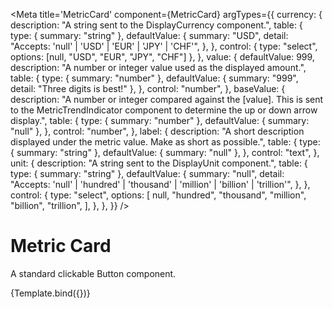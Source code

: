 
<Meta
  title='MetricCard'
  component={MetricCard}
  argTypes={{
    currency: {
      description: "A string sent to the DisplayCurrency component.",
      table: {
        type: { summary: "string" },
        defaultValue: {
          summary: "USD",
          detail: "Accepts: 'null' | 'USD' | 'EUR' | 'JPY' | 'CHF'",
        },
      },
      control: { type: "select", options: [null, "USD", "EUR", "JPY", "CHF"] },
    },
    value: {
      defaultValue: 999,
      description: "A number or integer value used as the displayed amount.",
      table: {
        type: { summary: "number" },
        defaultValue: { summary: "999", detail: "Three digits is best!" },
      },
      control: "number",
    },
    baseValue: {
      description:
        "A number or integer compared against the [value]. This is sent to the MetricTrendIndicator component to determine the up or down arrow display.",
      table: {
        type: { summary: "number" },
        defaultValue: { summary: "null" },
      },
      control: "number",
    },
    label: {
      description:
        "A short description displayed under the metric value. Make as short as possible.",
      table: {
        type: { summary: "string" },
        defaultValue: { summary: "null" },
      },
      control: "text",
    },
    unit: {
      description: "A string sent to the DisplayUnit component.",
      table: {
        type: { summary: "string" },
        defaultValue: {
          summary: "null",
          detail:
            "Accepts: 'null' | 'hundred' | 'thousand' | 'million' | 'billion' | 'trillion'",
        },
      },
      control: {
        type: "select",
        options: [
          null,
          "hundred",
          "thousand",
          "million",
          "billion",
          "trillion",
        ],
      },
    },
  }}
/>

# Metric Card

A standard clickable Button component.


<Canvas>
  <Story
    name='plain'
    args={{
      currency: "USD",
      value: 321,
      baseValue: null,
      label: null,
      unit: null,
    }}
  >
    {Template.bind({})}
  </Story>
</Canvas>

